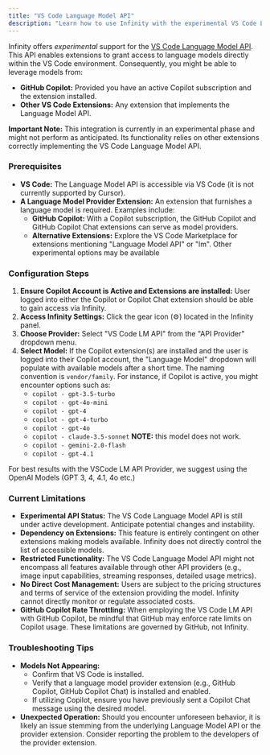 ```yaml
---
title: "VS Code Language Model API"
description: "Learn how to use Infinity with the experimental VS Code Language Model API, enabling access to models from GitHub Copilot and other compatible extensions."
---
```


Infinity offers _experimental_ support for the [VS Code Language Model API](https://code.visualstudio.com/api/extension-guides/language-model). This API enables extensions to grant access to language models directly within the VS Code environment. Consequently, you might be able to leverage models from:

-   **GitHub Copilot:** Provided you have an active Copilot subscription and the extension installed.
-   **Other VS Code Extensions:** Any extension that implements the Language Model API.

**Important Note:** This integration is currently in an experimental phase and might not perform as anticipated. Its functionality relies on other extensions correctly implementing the VS Code Language Model API.

### Prerequisites

-   **VS Code:** The Language Model API is accessible via VS Code (it is not currently supported by Cursor).
-   **A Language Model Provider Extension:** An extension that furnishes a language model is required. Examples include:
    -   **GitHub Copilot:** With a Copilot subscription, the GitHub Copilot and GitHub Copilot Chat extensions can serve as model providers.
    -   **Alternative Extensions:** Explore the VS Code Marketplace for extensions mentioning "Language Model API" or "lm". Other experimental options may be available

### Configuration Steps

1. **Ensure Copilot Account is Active and Extensions are installed:** User logged into either the Copilot or Copilot Chat extension should be able to gain access via Infinity.
2. **Access Infinity Settings:** Click the gear icon (⚙️) located in the Infinity panel.
3. **Choose Provider:** Select "VS Code LM API" from the "API Provider" dropdown menu.
4. **Select Model:** If the Copilot extension(s) are installed and the user is logged into their Copilot account, the "Language Model" dropdown will populate with available models after a short time. The naming convention is `vendor/family`. For instance, if Copilot is active, you might encounter options such as:
    - `copilot - gpt-3.5-turbo`
    - `copilot - gpt-4o-mini`
    - `copilot - gpt-4`
    - `copilot - gpt-4-turbo`
    - `copilot - gpt-4o`
    - `copilot - claude-3.5-sonnet` **NOTE:** this model does not work.
    - `copilot - gemini-2.0-flash`
    - `copilot - gpt-4.1`

For best results with the VSCode LM API Provider, we suggest using the OpenAI Models (GPT 3, 4, 4.1, 4o etc.)

### Current Limitations

-   **Experimental API Status:** The VS Code Language Model API is still under active development. Anticipate potential changes and instability.
-   **Dependency on Extensions:** This feature is entirely contingent on other extensions making models available. Infinity does not directly control the list of accessible models.
-   **Restricted Functionality:** The VS Code Language Model API might not encompass all features available through other API providers (e.g., image input capabilities, streaming responses, detailed usage metrics).
-   **No Direct Cost Management:** Users are subject to the pricing structures and terms of service of the extension providing the model. Infinity cannot directly monitor or regulate associated costs.
-   **GitHub Copilot Rate Throttling:** When employing the VS Code LM API with GitHub Copilot, be mindful that GitHub may enforce rate limits on Copilot usage. These limitations are governed by GitHub, not Infinity.

### Troubleshooting Tips

-   **Models Not Appearing:**
    -   Confirm that VS Code is installed.
    -   Verify that a language model provider extension (e.g., GitHub Copilot, GitHub Copilot Chat) is installed and enabled.
    -   If utilizing Copilot, ensure you have previously sent a Copilot Chat message using the desired model.
-   **Unexpected Operation:** Should you encounter unforeseen behavior, it is likely an issue stemming from the underlying Language Model API or the provider extension. Consider reporting the problem to the developers of the provider extension.
